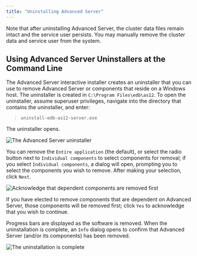 ```yaml
---
title: "Uninstalling Advanced Server"
---
```


<div id="uninstalling_advanced_server" class="registered_link"></div>


Note that after uninstalling Advanced Server, the cluster data files remain intact and the service user persists. You may manually remove the cluster data and service user from the system.

## Using Advanced Server Uninstallers at the Command Line

The Advanced Server interactive installer creates an uninstaller that you can use to remove Advanced Server or components that reside on a Windows host. The uninstaller is created in `C:\Program Files\edb\as12`. To open the uninstaller, assume superuser privileges, navigate into the directory that contains the uninstaller, and enter:

> `uninstall-edb-as12-server.exe`

The uninstaller opens.

![*The Advanced Server uninstaller*](images/advanced_server_uninstaller.png)

You can remove the `Entire application` (the default), or select the radio button next to `Individual components` to select components for removal; if you select `Individual components`, a dialog will open, prompting you to select the components you wish to remove. After making your selection, click `Next`.

![*Acknowledge that dependent components are removed first*](images/acknowledging_components_removed.png)

If you have elected to remove components that are dependent on Advanced Server, those components will be removed first; click `Yes` to acknowledge that you wish to continue.

Progress bars are displayed as the software is removed. When the uninstallation is complete, an `Info` dialog opens to confirm that Advanced Server (and/or its components) has been removed.

![*The uninstallation is complete*](images/uninstallation_complete.png)

